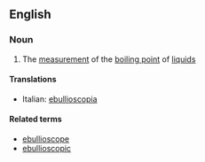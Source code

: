 ==English==

===Noun===
{{en-noun|-}}

#{{physics}} The [[measurement]] of the [[boiling point]] of [[liquid]]s

====Translations====
{{top}}
*Italian: [[ebullioscopia]] {{f}}
{{mid}}

{{bottom}}

====Related terms====
*[[ebullioscope]]
*[[ebullioscopic]]
